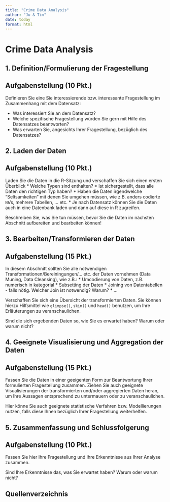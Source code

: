 ---
title: "Crime Data Analysis"
author: "Ju & Tim"
date: today
format: html
---

# Crime Data Analysis

## 1. Definition/Formulierung der Fragestellung

::: {.callout-note icon="false"}
## Aufgabenstellung (10 Pkt.)

Definieren Sie eine Sie interessierende bzw. interessante Fragestellung im Zusammenhang mit dem Datensatz:

-   Was interessiert Sie an dem Datensatz?
-   Welche spezifische Fragestellung würden Sie gern mit Hilfe des Datensatzes beantworten?
-   Was erwarten Sie, angesichts Ihrer Fragestellung, bezüglich des Datensatzes?
:::

## 2. Laden der Daten

::: {.callout-note icon="false"}
## Aufgabenstellung (10 Pkt.)

Laden Sie die Daten in die R-Sitzung und verschaffen Sie sich einen ersten Überblick \* Welche Typen sind enthalten? \* Ist sichergestellt, dass alle Daten den richtigen Typ haben? \* Haben die Daten irgendwelche "Seltsamkeiten" mit denen Sie umgehen müssen, wie z.B. anders codierte `NA`'s, mehrere Tabellen, ... etc. \* Je nach Datensatz können Sie die Daten auch in eine Datenbank laden und dann auf diese in R zugreifen.

Beschreiben Sie, was Sie tun müssen, bevor Sie die Daten im nächsten Abschnitt aufbereiten und bearbeiten können!
:::

## 3. Bearbeiten/Transformieren der Daten

::: {.callout-note icon="false"}
## Aufgabenstellung (15 Pkt.)

In diesem Abschnitt sollten Sie alle notwendigen Transformationen/Bereiningungen/... etc. der Daten vornehmen (Data Muning, Data Cleansing), wie z.B.: \* Umcodierung von Daten, z.B. numerisch in kategorial \* Subsetting der Daten \* Joining von Datentabellen - falls nötig. Welcher Join ist notwendig? Warum? \* ...

Verschaffen Sie sich eine Übersicht der transformierten Daten. Sie können hierzu Hilfsmittel wie `glimpse()`, `skim()` und `head()` benutzen, um Ihre Erläuterungen zu veranschaulichen.

Sind die sich ergebenden Daten so, wie Sie es erwartet haben? Warum oder warum nicht?
:::

## 4. Geeignete Visualisierung und Aggregation der Daten

::: {.callout-note icon="false"}
## Aufgabenstellung (15 Pkt.)

Fassen Sie die Daten in einer geeigenten Form zur Beantwortung Ihrer formulierten Fragestellung zusammen. Ziehen Sie auch geeignete Visualisierungen der transformierten und/oder aggregierten Daten heran, um Ihre Aussagen entsprechend zu untermauern oder zu veranschaulichen.

Hier könne Sie auch geeignete statistische Verfahren bzw. Modellierungen nutzen, falls diese Ihnen bezüglich Ihrer Fragestellung weiterhelfen.
:::

## 5. Zusammenfassung und Schlussfolgerung

::: {.callout-note icon="false"}
## Aufgabenstellung (10 Pkt.)

Fassen Sie hier Ihre Fragestellung und Ihre Erkenntnisse aus Ihrer Analyse zusammen.

Sind Ihre Erkenntnisse das, was Sie erwartet haben? Warum oder warum nicht?
:::

## Quellenverzeichnis
